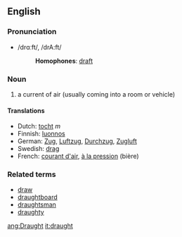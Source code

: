 ==English==
===Pronunciation===
*/drɑːft/, /drA:ft/
*:'''Homophones''': [[draft]]
===Noun===

#a current of air (usually coming into a room or vehicle)

====Translations====
*Dutch: [[tocht]] ''m''
*Finnish: [[luonnos]]
*German: [[Zug]], [[Luftzug]], [[Durchzug]], [[Zugluft]]
*Swedish: [[drag]]
*French: [[courant d'air]], [[à la pression]] (bière)

===Related terms===
*[[draw]]
*[[draughtboard]]
*[[draughtsman]]
*[[draughty]]

[[ang:Draught]]
[[it:draught]]